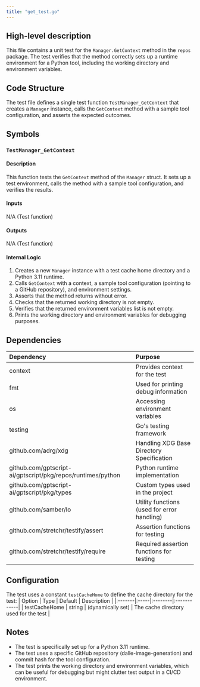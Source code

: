 ```yaml
---
title: "get_test.go"
---
```


## High-level description
This file contains a unit test for the `Manager.GetContext` method in the `repos` package. The test verifies that the method correctly sets up a runtime environment for a Python tool, including the working directory and environment variables.

## Code Structure
The test file defines a single test function `TestManager_GetContext` that creates a `Manager` instance, calls the `GetContext` method with a sample tool configuration, and asserts the expected outcomes.

## Symbols

### `TestManager_GetContext`
#### Description
This function tests the `GetContext` method of the `Manager` struct. It sets up a test environment, calls the method with a sample tool configuration, and verifies the results.

#### Inputs
N/A (Test function)

#### Outputs
N/A (Test function)

#### Internal Logic
1. Creates a new `Manager` instance with a test cache home directory and a Python 3.11 runtime.
2. Calls `GetContext` with a context, a sample tool configuration (pointing to a GitHub repository), and environment settings.
3. Asserts that the method returns without error.
4. Checks that the returned working directory is not empty.
5. Verifies that the returned environment variables list is not empty.
6. Prints the working directory and environment variables for debugging purposes.

## Dependencies
| Dependency | Purpose |
|:-----------|:--------|
| context | Provides context for the test |
| fmt | Used for printing debug information |
| os | Accessing environment variables |
| testing | Go's testing framework |
| github.com/adrg/xdg | Handling XDG Base Directory Specification |
| github.com/gptscript-ai/gptscript/pkg/repos/runtimes/python | Python runtime implementation |
| github.com/gptscript-ai/gptscript/pkg/types | Custom types used in the project |
| github.com/samber/lo | Utility functions (used for error handling) |
| github.com/stretchr/testify/assert | Assertion functions for testing |
| github.com/stretchr/testify/require | Required assertion functions for testing |

## Configuration
The test uses a constant `testCacheHome` to define the cache directory for the test:
| Option | Type | Default | Description |
|:-------|:-----|:--------|:------------|
| testCacheHome | string | (dynamically set) | The cache directory used for the test |

## Notes
- The test is specifically set up for a Python 3.11 runtime.
- The test uses a specific GitHub repository (dalle-image-generation) and commit hash for the tool configuration.
- The test prints the working directory and environment variables, which can be useful for debugging but might clutter test output in a CI/CD environment.